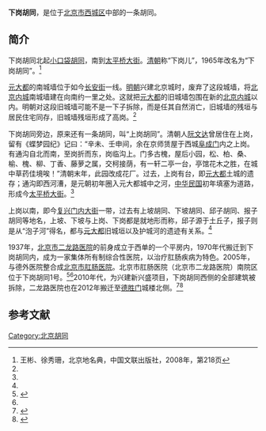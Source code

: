 {{Coord|39.9106233|116.3664381|type:landmark_region:CN-11_source:GoogleMaps|display=title}}
'''下岗胡同'''，是位于[[北京市|北京市]][[西城区|西城区]]中部的一条胡同。

==简介==
下岗胡同北起[[小口袋胡同|小口袋胡同]]，南到[[太平桥大街|太平桥大街]]。[[清朝|清朝]]称“下岗儿”，1965年改名为“下岗胡同”。<ref name=bjdmd>王彬、徐秀珊，北京地名典，中国文联出版社，2008年，第218页</ref>

[[元大都|元大都]]的南城墙位于如今[[长安街|长安街]]一线。[[明朝|明朝]]兴建北京城时，废弃了这段城墙，将[[北京内城|北京内城]]南城墙建在向南约一里之处。这就把[[元大都|元大都]]的旧城墙包围在新的[[北京内城|北京内城]]以内。明朝对这段旧城墙可能不是一下子拆除，而是任其自然消亡，旧城墙的残垣与居民住宅同存，旧城墙残垣形成了高岗。<ref name=bjdmd/>

下岗胡同旁边，原来还有一条胡同，叫“上岗胡同”。清朝人[[阮文达|阮文达]]曾居住在上岗，留有《蝶梦园纪》记曰：“辛未、壬申间，余在京师赁屋于西城[[阜成门|阜成门]]内之上岗。有通沟自北而南，至岗折而东，岗临沟上。门多古槐，屋后小园，松、柏、桑、榆、槐、柳、丁香、藤萝之属，交柯接荫，有一轩二亭一台，亭馆花木之胜，在城中草药佳境唉！”清朝末年，此园改成花厂。过去，上岗有台，即[[元大都|元大都]]土城的遗存；通沟即西河漕，是元朝初年圈入元大都城中之河，[[中华民国|中华民国]]初年填塞为道路，形成今[[太平桥大街|太平桥大街]]。<ref name=bjdmd/>

上岗以南，即今[[复兴门内大街|复兴门内大街]]一带，过去有上坡胡同、下坡胡同、邱子胡同、报子胡同等地名，上坡、下坡与上岗、下岗都是就地形而称，邱子源于土丘子，报子则是从“泡子河”得名，都与[[元大都|元大都]]旧城垣以及护城河的遗迹有关系。<ref name=bjdmd/>

1937年，[[北京市二龙路医院|北京市二龙路医院]]的前身成立于西单的一个平房内，1970年代搬迁到下岗胡同内，成为一家集体所有制综合性医院，以治疗肛肠疾病为特色。2005年，与德外医院整合成[[北京市肛肠医院|北京市肛肠医院]]。北京市肛肠医院（北京市二龙路医院）南院区位于下岗胡同1号。<ref>{{Cite web |url=http://www.ellhospital.com/lxwm.asp |title=联系我们，北京市肛肠医院（北京市二龙路医院），于2014-01-01查阅 |accessdate=2014-01-01 |archive-date=2014-03-21 |archive-url=https://web.archive.org/web/20140321083356/http://www.ellhospital.com/lxwm.asp |dead-url=yes }}</ref><ref name=dsm/>2010年代，为兴建新兴盛项目，下岗胡同西侧的全部建筑被拆除，二龙路医院也在2012年搬迁至[[德胜门|德胜门]]城楼北侧。<ref>{{Cite web |url=http://www.court.gov.cn/zgcpwsw/bj/bjsdezjrmfy/bjsxcqrmfy/xz/201409/t20140920_3052973.htm |title=迟颖与北京市西城区房屋管理局其他一审行政判决书，中国裁判文书网，2014-09-20 |accessdate=2015-03-08 |archive-date=2015-09-23 |archive-url=https://web.archive.org/web/20150923211011/http://www.court.gov.cn/zgcpwsw/bj/bjsdezjrmfy/bjsxcqrmfy/xz/201409/t20140920_3052973.htm |dead-url=no }}</ref><ref name=dsm>{{Cite web |url=http://bjwb.bjd.com.cn/html/2012-02/16/content_49634.htm |title=二龙路医院五一前北迁德胜门，北京晚报，2012-02-16 |accessdate=2015-03-08 |archive-date=2015-03-08 |archive-url=https://archive.is/20150308095347/http://bjwb.bjd.com.cn/html/2012-02/16/content_49634.htm |dead-url=no }}</ref>

==参考文献==
{{reflist}}

[[Category:北京胡同|Category:北京胡同]]